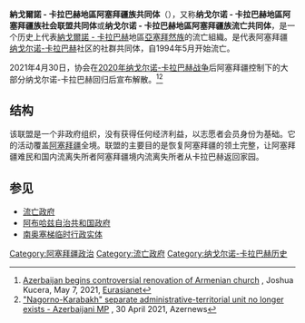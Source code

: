 {{noteTA
|G1=地名
}}
{{Multiple issues|
{{expand|time=2014-12-22T07:02:16+00:00}}
{{Expand English|Azerbaijani_Community_of_Nagorno-Karabakh}}

}}
{{about|阿塞拜疆历史上的一个无实权的行政机构|位於亞塞拜然境內的一個[[有限承认国家列表|有限承认国家]]|阿尔察赫共和国}}
{{Infobox Government agency
|agency_name     = 納戈爾諾 - 卡拉巴赫<br>亞塞拜然族共同体
|nativename      = Dağlıq Qarabağın Azərbaycanlı İcması
|nativename_a    =
|nativename_r    =
|logo            =
|logo_width      =
|logo_caption    =
|seal            = Coat of arms of Azerbaijan.svg
|seal_width      = 120px
|seal_caption    = 阿塞拜疆国徽
|formed          = 1992年3月24日
|date1           =
|date1_name      =
|date2           =
|date2_name      =
|preceding1      =
|preceding2      =
|dissolved       =2021年4月30日
|superseding     =
|jurisdiction    =
|headquarters    = {{flag|阿塞拜疆}} [[巴库|巴库]]
|latd            =
|latm            =
|lats            =
|latNS           =
|longd           =
|longm           =
|longs           =
|longEW          =
|employees       =
|budget          =
|chief1_name     = {{link-en|拜拉姆·薩法羅夫|Bayram Safarov}}
|chief1_position = 阿塞拜疆纳戈尔诺-卡拉巴赫共同体領袖（Leader of Azerbaijani Community of Nagorno-Karabakh）
|chief2_name     = {{link-en|尼扎米·巴可納夫|Nizami Bahmanov}}（已故）
|chief2_position = 共同創始人
|chief3_name     = {{link-en|哈瓦·瑪瑪朵娃|Havva Mammadova}}
|chief3_position = 共同創始人、[[国民议会_(阿塞拜疆)|阿塞拜疆国民议会]]成員
|chief4_name     = {{link-en|艾爾曼·馬馬多夫|Elman Mammadov}}
|chief4_position = 共同創始人、阿塞拜疆国民议会议员
|parent_agency   =
|child1_agency   =
|child2_agency   =
|website         = http://www.karabakh.az
|footnotes       =
}}

'''納戈爾諾 - 卡拉巴赫地區阿塞拜疆族共同体'''（{{lang-az|Dağlıq Qarabağın Azərbaycanlı İcması}}），又称'''纳戈尔诺 - 卡拉巴赫地區阿塞拜疆族社会联盟共同体'''或'''纳戈尔诺 - 卡拉巴赫地區阿塞拜疆族流亡共同体'''，是一个历史上代表[[納戈爾諾-卡拉巴赫|納戈爾諾 - 卡拉巴赫]]地區[[亞塞拜然族|亞塞拜然族]]的流亡組織。是代表阿塞拜疆[[纳戈尔诺-卡拉巴赫|纳戈尔诺-卡拉巴赫]]社区的社群共同体，自1994年5月开始流亡。

2021年4月30日，协会在[[2020年纳戈尔诺-卡拉巴赫战争|2020年纳戈尔诺-卡拉巴赫战争]]后阿塞拜疆控制下的大部分纳戈尔诺-卡拉巴赫回归后宣布解散。<ref>[https://eurasianet.org/azerbaijan-begins-controversial-renovation-of-armenian-church Azerbaijan begins controversial renovation of Armenian church] {{Wayback|url=https://eurasianet.org/azerbaijan-begins-controversial-renovation-of-armenian-church |date=20211005113608 }}, Joshua Kucera, May 7, 2021, [[Eurasianet|Eurasianet]]</ref><ref>[https://www.azernews.az/karabakh/178534.html "Nagorno-Karabakh" separate administrative-territorial unit no longer exists - Azerbaijani MP] {{Wayback|url=https://www.azernews.az/karabakh/178534.html |date=20211005151551 }}, 30 April 2021, Azernews</ref>

==结构==
该联盟是一个非政府组织，没有获得任何经济利益，以志愿者会员身份为基础。它的活动覆盖[[阿塞拜疆|阿塞拜疆]]全境。联盟的主要目的是恢复阿塞拜疆的领土完整，让阿塞拜疆难民和国内流离失所者阿塞拜疆境内流离失所者从卡拉巴赫返回家园。

==参见==
*[[流亡政府|流亡政府]]
*[[阿布哈兹自治共和国政府|阿布哈兹自治共和国政府]]
*[[南奥塞梯临时行政实体|南奥塞梯临时行政实体]]

[[Category:阿塞拜疆政治|Category:阿塞拜疆政治]]
[[Category:流亡政府|Category:流亡政府]]
[[Category:纳戈尔诺-卡拉巴赫历史|Category:纳戈尔诺-卡拉巴赫历史]]